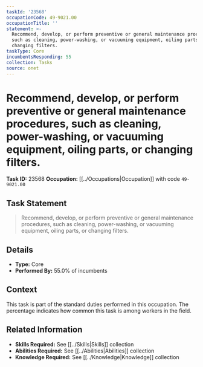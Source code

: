 ```yaml
---
taskId: '23568'
occupationCode: 49-9021.00
occupationTitle: ''
statement: >-
  Recommend, develop, or perform preventive or general maintenance procedures,
  such as cleaning, power-washing, or vacuuming equipment, oiling parts, or
  changing filters.
taskType: Core
incumbentsResponding: 55
collection: Tasks
source: onet
---
```

# Recommend, develop, or perform preventive or general maintenance procedures, such as cleaning, power-washing, or vacuuming equipment, oiling parts, or changing filters.

**Task ID:** 23568
**Occupation:** [[../Occupations|Occupation]] with code `49-9021.00`

## Task Statement

> Recommend, develop, or perform preventive or general maintenance procedures, such as cleaning, power-washing, or vacuuming equipment, oiling parts, or changing filters.

## Details

- **Type:** Core
- **Performed By:** 55.0% of incumbents

## Context

This task is part of the standard duties performed in this occupation. The percentage indicates how common this task is among workers in the field.

## Related Information

- **Skills Required:** See [[../Skills|Skills]] collection
- **Abilities Required:** See [[../Abilities|Abilities]] collection
- **Knowledge Required:** See [[../Knowledge|Knowledge]] collection
